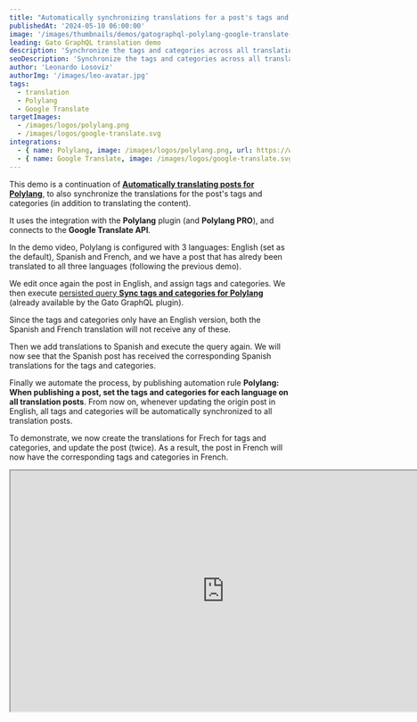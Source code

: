 ```yaml
---
title: "Automatically synchronizing translations for a post's tags and categories for Polylang"
publishedAt: '2024-05-10 06:00:00'
image: '/images/thumbnails/demos/gatographql-polylang-google-translate-wordpress.png'
leading: Gato GraphQL translation demo
description: 'Synchronize the tags and categories across all translations for a post, for all languages defined in the Polylang settings, using a Gato GraphQL automation.'
seoDescription: 'Synchronize the tags and categories across all translations for a post, for all languages defined in the Polylang settings, using a Gato GraphQL automation that connects to the Google Translate API.'
author: 'Leonardo Losoviz'
authorImg: '/images/leo-avatar.jpg'
tags:
  - translation
  - Polylang
  - Google Translate
targetImages:
  - /images/logos/polylang.png
  - /images/logos/google-translate.svg
integrations: 
  - { name: Polylang, image: /images/logos/polylang.png, url: https://wordpress.org/plugins/polylang/ }
  - { name: Google Translate, image: /images/logos/google-translate.svg, url: https://cloud.google.com/translate/ }
---
```


This demo is a continuation of **[Automatically translating posts for Polylang](/demos/automatically-translate-posts-for-polylang-gutenberg)**, to also synchronize the translations for the post's tags and categories (in addition to translating the content).

It uses the integration with the **Polylang** plugin (and **Polylang PRO**), and connects to the **Google Translate API**.

In the demo video, Polylang is configured with 3 languages: English (set as the default), Spanish and French, and we have a post that has alredy been translated to all three languages (following the previous demo).

We edit once again the post in English, and assign tags and categories. We then execute [persisted query **Sync tags and categories for Polylang**](/library/sync-tags-and-categories-for-polylang) (already available by the Gato GraphQL plugin).

Since the tags and categories only have an English version, both the Spanish and French translation will not receive any of these.

Then we add translations to Spanish and execute the query again. We will now see that the Spanish post has received the corresponding Spanish translations for the tags and categories.

Finally we automate the process, by publishing automation rule **Polylang: When publishing a post, set the tags and categories for each language on all translation posts**. From now on, whenever updating the origin post in English, all tags and categories will be automatically synchronized to all translation posts.

To demonstrate, we now create the translations for Frech for tags and categories, and update the post (twice). As a result, the post in French will now have the corresponding tags and categories in French.

<div className="aspect-video lg:-ml-32 lg:-mr-32">
  <iframe
    className="w-full h-full"
    src="https://www.youtube.com/embed/uPbGVDLB9Lg"
    title="Automatically translating posts for Polylang"
    width="768"
    height="432"
    allow="accelerometer; autoplay; clipboard-write; encrypted-media; gyroscope; picture-in-picture; web-share"
    allowFullScreen
  >
  </iframe>
</div>
